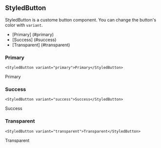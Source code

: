<!-- StyledButton.mdx -->


## StyledButton

StyledButton is a custome button component. You can change the button's color with `variant`.

- [Primary] (#primary)
- [Success] (#success)
- [Transparent] (#transparent)

### Primary

```tsx
<StyledButton variant="primary">Primary</StyledButton>
````

<StyledButton variant="primary">Primary</StyledButton>

### Success

```tsx
<StyledButton variant="success">Success</StyledButton>
````

<StyledButton variant="success">Success</StyledButton>

### Transparent

```tsx
<StyledButton variant="transparent">Transparent</StyledButton>
````

<StyledButton variant="transparent">Transparent</StyledButton>
